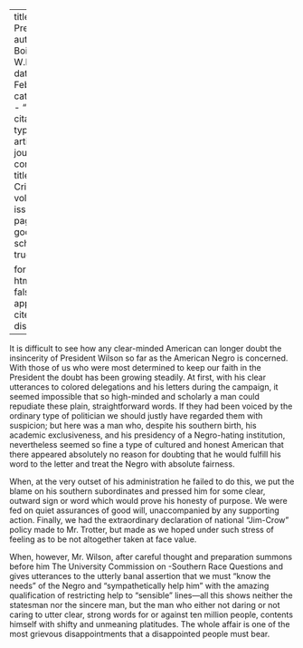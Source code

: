 
---
title: 'The President'
author: Du Bois, W.E.B.
date: Feb. 1915
categories: 
  - ""
citation: 
  type: article-journal
  container-title: The Crisis
  volume: 9
  issue: 4
  page: 181
google-scholar: true

format:
  html:
    toc: false
    appendix-cite-as: display
---



It is difficult to see how any clear-minded American can longer doubt the
insincerity of President Wilson so far as the American Negro is
concerned. With those of us who were most determined to keep our faith
in the President the doubt has been growing steadily. At first, with
his clear utterances to colored delegations and his letters during the
campaign, it seemed impossible that so high-minded and scholarly a man
could repudiate these plain, straightforward words. If they had been
voiced by the ordinary type of politician we should justly have regarded
them with suspicion; but here was a man who, despite his southern birth,
his academic exclusiveness, and his presidency of a Negro-hating
institution, nevertheless seemed so fine a type of cultured and honest
American that there appeared absolutely no reason for doubting that he
would fulfill his word to the letter and treat the Negro with absolute
fairness.

When, at the very outset of his administration he failed to do this, we
put the blame on his southern subordinates and pressed him for some
clear, outward sign or word which would prove his honesty of purpose. We
were fed on quiet assurances of good will, unaccompanied by any
supporting action. Finally, we had the extraordinary declaration of
national "Jim-Crow" policy made to Mr. Trotter, but made as we hoped
under such stress of feeling as to be not altogether taken at face
value.

When, however, Mr. Wilson, after careful thought and preparation summons before him The University Commission on -Southern Race Questions and gives utterances to the utterly banal assertion that we must "know the needs" of the Negro and
"sympathetically help him" with the amazing qualification of restricting
help to "sensible" lines---all this shows neither the statesman nor the
sincere man, but the man who either not daring or not caring to utter
clear, strong words for or against ten million people, contents himself
with shifty and unmeaning platitudes. The whole affair is one of the
most grievous disappointments that a disappointed people must bear.

